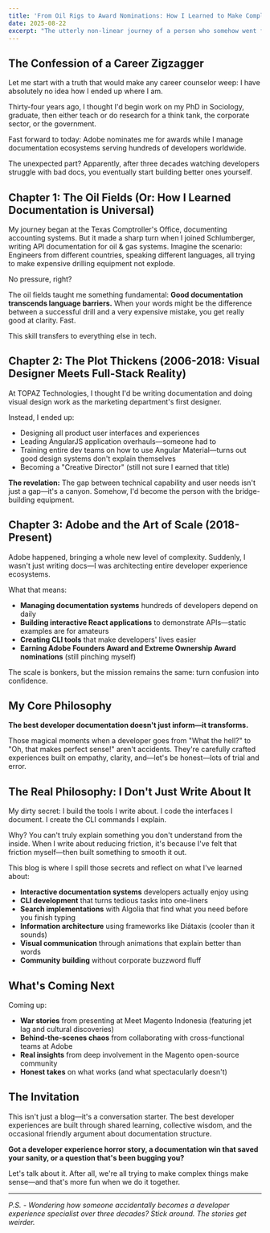 ```yaml
---
title: 'From Oil Rigs to Award Nominations: How I Learned to Make Complex Things Make Sense'
date: 2025-08-22
excerpt: "The utterly non-linear journey of a person who somehow went from documenting oil drilling APIs to being nominated for Adobe awards. Featuring: questionable career choices, accidental expertise, and why good documentation is basically magic."
---
```


## The Confession of a Career Zigzagger

Let me start with a truth that would make any career counselor weep: I have absolutely no idea how I ended up where I am.

Thirty-four years ago, I thought I'd begin work on my PhD in Sociology, graduate, then either teach or do research for a think tank, the corporate sector, or the government.

Fast forward to today: Adobe nominates me for awards while I manage documentation ecosystems serving hundreds of developers worldwide. 

The unexpected part? Apparently, after three decades watching developers struggle with bad docs, you eventually start building better ones yourself.

## Chapter 1: The Oil Fields (Or: How I Learned Documentation is Universal)

My journey began at the Texas Comptroller's Office, documenting accounting systems. But it made a sharp turn when I joined Schlumberger, writing API documentation for oil & gas systems. Imagine the scenario: Engineers from different countries, speaking different languages, all trying to make expensive drilling equipment not explode.

No pressure, right?

The oil fields taught me something fundamental: **Good documentation transcends language barriers.** When your words might be the difference between a successful drill and a very expensive mistake, you get really good at clarity. Fast.

This skill transfers to everything else in tech.

## Chapter 2: The Plot Thickens (2006-2018: Visual Designer Meets Full-Stack Reality)

At TOPAZ Technologies, I thought I'd be writing documentation and doing visual design work as the marketing department's first designer.

Instead, I ended up:
- Designing all product user interfaces and experiences
- Leading AngularJS application overhauls—someone had to
- Training entire dev teams on how to use Angular Material—turns out good design systems don't explain themselves
- Becoming a "Creative Director" (still not sure I earned that title)

**The revelation:** The gap between technical capability and user needs isn't just a gap—it's a canyon. Somehow, I'd become the person with the bridge-building equipment.

## Chapter 3: Adobe and the Art of Scale (2018-Present)

Adobe happened, bringing a whole new level of complexity. Suddenly, I wasn't just writing docs—I was architecting entire developer experience ecosystems.

What that means:
- **Managing documentation systems** hundreds of developers depend on daily
- **Building interactive React applications** to demonstrate APIs—static examples are for amateurs
- **Creating CLI tools** that make developers' lives easier
- **Earning Adobe Founders Award and Extreme Ownership Award nominations** (still pinching myself)

The scale is bonkers, but the mission remains the same: turn confusion into confidence.

## My Core Philosophy

**The best developer documentation doesn't just inform—it transforms.**

Those magical moments when a developer goes from "What the hell?" to "Oh, that makes perfect sense!" aren't accidents. They're carefully crafted experiences built on empathy, clarity, and—let's be honest—lots of trial and error.

## The Real Philosophy: I Don't Just Write About It

My dirty secret: I build the tools I write about. I code the interfaces I document. I create the CLI commands I explain.

Why? You can't truly explain something you don't understand from the inside. When I write about reducing friction, it's because I've felt that friction myself—then built something to smooth it out.

This blog is where I spill those secrets and reflect on what I've learned about:

- **Interactive documentation systems** developers actually enjoy using
- **CLI development** that turns tedious tasks into one-liners
- **Search implementations** with Algolia that find what you need before you finish typing
- **Information architecture** using frameworks like Diátaxis (cooler than it sounds)
- **Visual communication** through animations that explain better than words
- **Community building** without corporate buzzword fluff

## What's Coming Next

Coming up:
- **War stories** from presenting at Meet Magento Indonesia (featuring jet lag and cultural discoveries)
- **Behind-the-scenes chaos** from collaborating with cross-functional teams at Adobe
- **Real insights** from deep involvement in the Magento open-source community
- **Honest takes** on what works (and what spectacularly doesn't)

## The Invitation

This isn't just a blog—it's a conversation starter. The best developer experiences are built through shared learning, collective wisdom, and the occasional friendly argument about documentation structure.

**Got a developer experience horror story, a documentation win that saved your sanity, or a question that's been bugging you?**

Let's talk about it. After all, we're all trying to make complex things make sense—and that's more fun when we do it together.

---

*P.S. - Wondering how someone accidentally becomes a developer experience specialist over three decades? Stick around. The stories get weirder.*
